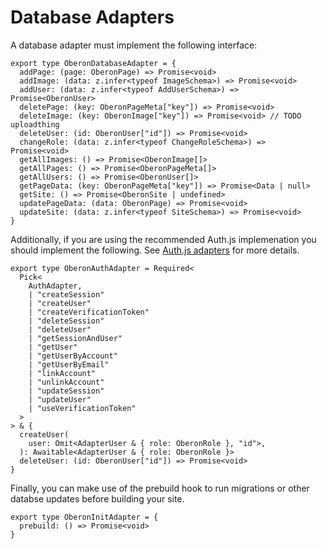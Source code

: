 # Database Adapters

A database adapter must implement the following interface:

```tsx
export type OberonDatabaseAdapter = {
  addPage: (page: OberonPage) => Promise<void>
  addImage: (data: z.infer<typeof ImageSchema>) => Promise<void>
  addUser: (data: z.infer<typeof AddUserSchema>) => Promise<OberonUser>
  deletePage: (key: OberonPageMeta["key"]) => Promise<void>
  deleteImage: (key: OberonImage["key"]) => Promise<void> // TODO uploadthing
  deleteUser: (id: OberonUser["id"]) => Promise<void>
  changeRole: (data: z.infer<typeof ChangeRoleSchema>) => Promise<void>
  getAllImages: () => Promise<OberonImage[]>
  getAllPages: () => Promise<OberonPageMeta[]>
  getAllUsers: () => Promise<OberonUser[]>
  getPageData: (key: OberonPageMeta["key"]) => Promise<Data | null>
  getSite: () => Promise<OberonSite | undefined>
  updatePageData: (data: OberonPage) => Promise<void>
  updateSite: (data: z.infer<typeof SiteSchema>) => Promise<void>
}
```

Additionally, if you are using the recommended Auth.js implemenation you should
implement the following. See
[Auth.js adapters](https://authjs.dev/reference/core/adapters) for more details.

```tsx
export type OberonAuthAdapter = Required<
  Pick<
    AuthAdapter,
    | "createSession"
    | "createUser"
    | "createVerificationToken"
    | "deleteSession"
    | "deleteUser"
    | "getSessionAndUser"
    | "getUser"
    | "getUserByAccount"
    | "getUserByEmail"
    | "linkAccount"
    | "unlinkAccount"
    | "updateSession"
    | "updateUser"
    | "useVerificationToken"
  >
> & {
  createUser(
    user: Omit<AdapterUser & { role: OberonRole }, "id">,
  ): Awaitable<AdapterUser & { role: OberonRole }>
  deleteUser: (id: OberonUser["id"]) => Promise<void>
}
```

Finally, you can make use of the prebuild hook to run migrations or other
databse updates before building your site.

```tsx
export type OberonInitAdapter = {
  prebuild: () => Promise<void>
}
```
